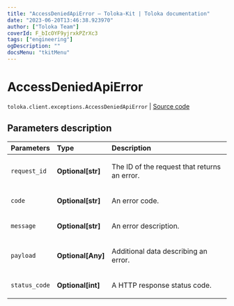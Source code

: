 ```yaml
---
title: "AccessDeniedApiError — Toloka-Kit | Toloka documentation"
date: "2023-06-20T13:46:38.923970"
author: ["Toloka Team"]
coverId: F_bIcOYF9yjrxkPZrXc3
tags: ["engineering"]
ogDescription: ""
docsMenu: "tkitMenu"
---
```


# AccessDeniedApiError

`toloka.client.exceptions.AccessDeniedApiError` | [Source code](https://github.com/Toloka/toloka-kit/blob/v1.2.0/src/client/exceptions.py#L120)

## Parameters description

| Parameters | Type | Description |
| :----------| :----| :-----------|
`request_id`|**Optional\[str\]**|<p>The ID of the request that returns an error.</p>
`code`|**Optional\[str\]**|<p>An error code.</p>
`message`|**Optional\[str\]**|<p>An error description.</p>
`payload`|**Optional\[Any\]**|<p>Additional data describing an error.</p>
`status_code`|**Optional\[int\]**|<p>A HTTP response status code.</p>